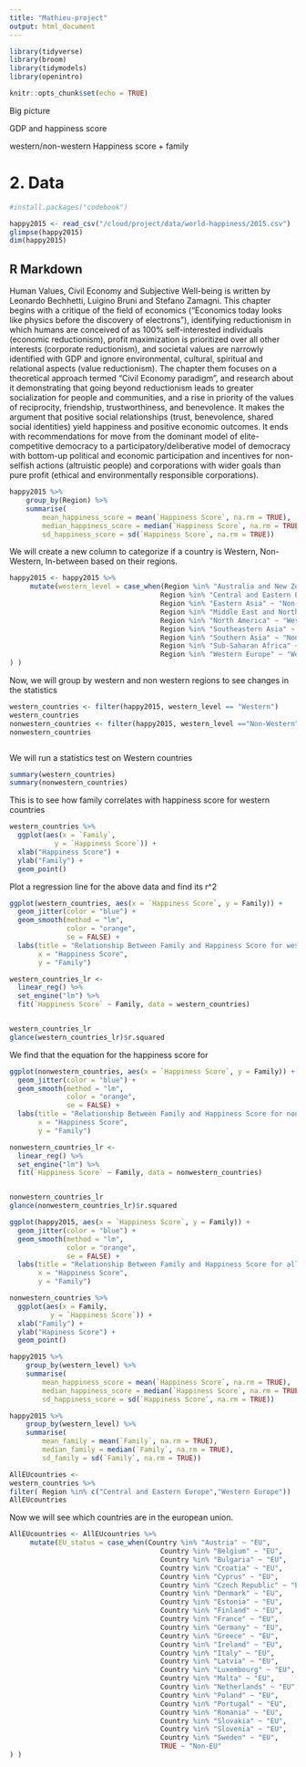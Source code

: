 ```yaml
---
title: "Mathieu-project"
output: html_document
---
```

``` r
library(tidyverse)
library(broom)
library(tidymodels)
library(openintro)
```

```r
knitr::opts_chunk$set(echo = TRUE)
```

Big picture 

GDP and happiness score 

western/non-western 
Happiness score + family 




# 2. Data

```r
#install.packages("codebook")
```

``` r
happy2015 <- read_csv("/cloud/project/data/world-happiness/2015.csv")
glimpse(happy2015)
dim(happy2015)
```
## R Markdown


Human Values, Civil Economy and Subjective Well-being is written by Leonardo Bechhetti, Luigino Bruni and Stefano Zamagni. This chapter begins with a critique of the field of economics ("Economics today looks like physics before the discovery of electrons"), identifying reductionism in which humans are conceived of as 100% self-interested individuals (economic reductionism), profit maximization is prioritized over all other interests (corporate reductionism), and societal values are narrowly identified with GDP and ignore environmental, cultural, spiritual and relational aspects (value reductionism). The chapter them focuses on a theoretical approach termed "Civil Economy paradigm", and research about it demonstrating that going beyond reductionism leads to greater socialization for people and communities, and a rise in priority of the values of reciprocity, friendship, trustworthiness, and benevolence. It makes the argument that positive social relationships (trust, benevolence, shared social identities) yield happiness and positive economic outcomes. It ends with recommendations for move from the dominant model of elite-competitive democracy to a participatory/deliberative model of democracy with bottom-up political and economic participation and incentives for non-selfish actions (altruistic people) and corporations with wider goals than pure profit (ethical and environmentally responsible corporations).
```r
happy2015 %>%
    group_by(Region) %>%
    summarise(
        mean_happiness_score = mean(`Happiness Score`, na.rm = TRUE), 
        median_happiness_score = median(`Happiness Score`, na.rm = TRUE), 
        sd_happiness_score = sd(`Happiness Score`, na.rm = TRUE))                              
```
We will create a new column to categorize if a country is Western, Non-Western, In-between based on their regions. 


```r
happy2015 <- happy2015 %>%
     mutate(western_level = case_when(Region %in% "Australia and New Zealand" ~ "Western",
                                     Region %in% "Central and Eastern Europe" ~ "Western",
                                     Region %in% "Eastern Asia" ~ "Non-Western",                                        Region %in% "Latin America and Caribbean" ~ "Western",
                                     Region %in% "Middle East and Northern Africa" ~ "Non-Western",
                                     Region %in% "North America" ~ "Western",
                                     Region %in% "Southeastern Asia" ~ "Non-Western",
                                     Region %in% "Southern Asia" ~ "Non-Western",
                                     Region %in% "Sub-Saharan Africa" ~ "Non-Western",
                                     Region %in% "Western Europe" ~ "Western",
) )
```
Now, we will group by western and non western regions to see changes in the statistics 
```r
western_countries <- filter(happy2015, western_level == "Western")
western_countries
nonwestern_countries <- filter(happy2015, western_level =="Non-Western")
nonwestern_countries
```
```r


```
We will run a statistics test on Western countries 
```r
summary(western_countries)
summary(nonwestern_countries)
```
This is to see how family correlates with happiness score for western countries
```r
western_countries %>%
  ggplot(aes(x = `Family`,
           y = `Happiness Score`)) +
  xlab("Happiness Score") +
  ylab("Family") +
  geom_point()
```
Plot a regression line for the above data and find its r^2
```r
ggplot(western_countries, aes(x = `Happiness Score`, y = Family)) +
  geom_jitter(color = "blue") +
  geom_smooth(method = "lm", 
              color = "orange", 
              se = FALSE) +
  labs(title = "Relationship Between Family and Happiness Score for western countries ",
       x = "Happiness Score",
       y = "Family")

western_countries_lr <- 
  linear_reg() %>%
  set_engine("lm") %>%
  fit(`Happiness Score` ~ Family, data = western_countries) 


western_countries_lr
glance(western_countries_lr)$r.squared
```
We find that the equation for the happiness score for 
```r
ggplot(nonwestern_countries, aes(x = `Happiness Score`, y = Family)) +
  geom_jitter(color = "blue") +
  geom_smooth(method = "lm", 
              color = "orange", 
              se = FALSE) +
  labs(title = "Relationship Between Family and Happiness Score for non-western countries ",
       x = "Happiness Score",
       y = "Family")

nonwestern_countries_lr <- 
  linear_reg() %>%
  set_engine("lm") %>%
  fit(`Happiness Score` ~ Family, data = nonwestern_countries) 


nonwestern_countries_lr
glance(nonwestern_countries_lr)$r.squared
```


```r
ggplot(happy2015, aes(x = `Happiness Score`, y = Family)) +
  geom_jitter(color = "blue") +
  geom_smooth(method = "lm", 
              color = "orange", 
              se = FALSE) +
  labs(title = "Relationship Between Family and Happiness Score for all countries ",
       x = "Happiness Score",
       y = "Family")
```

```r
nonwestern_countries %>%
  ggplot(aes(x = Family,
          y = `Happiness Score`)) +
  xlab("Family") +
  ylab("Hapiness Score") +
  geom_point()
```
```r
happy2015 %>%
    group_by(western_level) %>%
    summarise(
        mean_happiness_score = mean(`Happiness Score`, na.rm = TRUE), 
        median_happiness_score = median(`Happiness Score`, na.rm = TRUE), 
        sd_happiness_score = sd(`Happiness Score`, na.rm = TRUE))                              
```

```r
happy2015 %>%
    group_by(western_level) %>%
    summarise(
        mean_family = mean(`Family`, na.rm = TRUE), 
        median_family = median(`Family`, na.rm = TRUE), 
        sd_family = sd(`Family`, na.rm = TRUE))                              
```
```r
AllEUcountries <- 
western_countries %>%
filter( Region %in% c("Central and Eastern Europe","Western Europe"))
AllEUcountries
```
Now we will see which countries are in the european union. 
```r
AllEUcountries <- AllEUcountries %>%
     mutate(EU_status = case_when(Country %in% "Austria" ~ "EU",
                                     Country %in% "Belgium" ~ "EU",
                                     Country %in% "Bulgaria" ~ "EU",
                                     Country %in% "Croatia" ~ "EU",
                                     Country %in% "Cyprus" ~ "EU",
                                     Country %in% "Czech Republic" ~ "EU",
                                     Country %in% "Denmark" ~ "EU",
                                     Country %in% "Estonia" ~ "EU",      
                                     Country %in% "Finland" ~ "EU",   
                                     Country %in% "France" ~ "EU",            
                                     Country %in% "Germany" ~ "EU",       
                                     Country %in% "Greece" ~ "EU",                                                    Country %in% "Hungary" ~ "EU",
                                     Country %in% "Ireland" ~ "EU",   
                                     Country %in% "Italy" ~ "EU",    
                                     Country %in% "Latvia" ~ "EU",                                                    Country %in% "Lithuania" ~ "EU", 
                                     Country %in% "Luxembourg" ~ "EU", 
                                     Country %in% "Malta" ~ "EU",  
                                     Country %in% "Netherlands" ~ "EU",   
                                     Country %in% "Poland" ~ "EU",       
                                     Country %in% "Portugal" ~ "EU",  
                                     Country %in% "Romania" ~ "EU",     
                                     Country %in% "Slovakia" ~ "EU",  
                                     Country %in% "Slovenia" ~ "EU",                                                  Country %in% "Spain" ~ "EU",     
                                     Country %in% "Sweden" ~ "EU",   
                                     TRUE ~ "Non-EU"
) )
```
